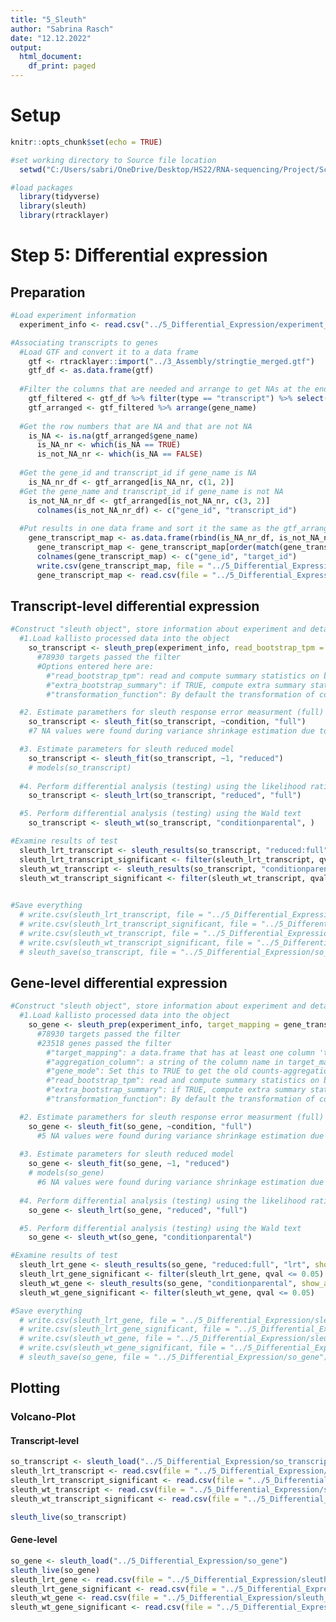 ---
title: "5_Sleuth"
author: "Sabrina Rasch"
date: "12.12.2022"
output:
  html_document:
    df_print: paged
---

# Setup

```{r message=FALSE, include=FALSE}
knitr::opts_chunk$set(echo = TRUE)

#set working directory to Source file location
  setwd("C:/Users/sabri/OneDrive/Desktop/HS22/RNA-sequencing/Project/Scripts/")

#load packages
  library(tidyverse)
  library(sleuth)
  library(rtracklayer)
```

# Step 5: Differential expression

## Preparation

```{r}
#Load experiment information
  experiment_info <- read.csv("../5_Differential_Expression/experiment_table.csv")

#Associating transcripts to genes
  #Load GTF and convert it to a data frame
    gtf <- rtracklayer::import("../3_Assembly/stringtie_merged.gtf")
    gtf_df <- as.data.frame(gtf)
  
  #Filter the columns that are needed and arrange to get NAs at the end
    gtf_filtered <- gtf_df %>% filter(type == "transcript") %>% select(gene_id, transcript_id, gene_name, ref_gene_id)
    gtf_arranged <- gtf_filtered %>% arrange(gene_name)
  
  #Get the row numbers that are NA and that are not NA
    is_NA <- is.na(gtf_arranged$gene_name)
      is_NA_nr <- which(is_NA == TRUE)
      is_not_NA_nr <- which(is_NA == FALSE)
  
  #Get the gene_id and transcript_id if gene_name is NA
    is_NA_nr_df <- gtf_arranged[is_NA_nr, c(1, 2)]
  #Get the gene_name and transcript_id if gene_name is not NA
    is_not_NA_nr_df <- gtf_arranged[is_not_NA_nr, c(3, 2)]
      colnames(is_not_NA_nr_df) <- c("gene_id", "transcript_id")
  
  #Put results in one data frame and sort it the same as the gtf_arranged
    gene_transcript_map <- as.data.frame(rbind(is_NA_nr_df, is_not_NA_nr_df))
      gene_transcript_map <- gene_transcript_map[order(match(gene_transcript_map[,2],gtf_filtered[,2])),]
      colnames(gene_transcript_map) <- c("gene_id", "target_id")
      write.csv(gene_transcript_map, file = "../5_Differential_Expression/gene_transcript_map.csv", row.names = FALSE)
      gene_transcript_map <- read.csv(file = "../5_Differential_Expression/gene_transcript_map.csv")
```

## Transcript-level differential expression

```{r}
#Construct "sleuth object", store information about experiment and details of model
  #1.Load kallisto processed data into the object
    so_transcript <- sleuth_prep(experiment_info, read_bootstrap_tpm = TRUE , extra_bootstrap_summary = TRUE, transformation_function = function(x) log2(x + 0.5))
      #78930 targets passed the filter
      #Options entered here are:
        #"read_bootstrap_tpm": read and compute summary statistics on bootstraps on the TPM. This is not necessary for typical analyses; it is only needed for some plots (e.g. plot_bootstrap) and if TPM values are used for sleuth_fit. Default is FALSE.
        #"extra_bootstrap_summary": if TRUE, compute extra summary statistics for estimated counts. This is not necessary for typical analyses; it is only needed for certain plots (e.g. plot_bootstrap). Default is FALSE.
        #"transformation_function": By default the transformation of counts is natural log, which would make the output fold changes somewhat more difficult to interpret. By specifying the transformation_function to be log2(x + 0.5) we are ensuring our output fold changes are log2.

  #2. Estimate paramethers for sleuth response error measurment (full) model
    so_transcript <- sleuth_fit(so_transcript, ~condition, "full")
    #7 NA values were found during variance shrinkage estimation due to mean observation values outside of the range used for the LOESS fit. The LOESS fit will be repeated using exact computation of the fitted surface to extrapolate the missing values. These are the target ids with NA values: ENST00000378610.1, ENST00000411386.1, ENST00000498450.1, ENST00000534689.3, ENST00000582591.1, ENST00000616852.1, MSTRG.11549.10  

  #3. Estimate parameters for sleuth reduced model
    so_transcript <- sleuth_fit(so_transcript, ~1, "reduced")
    # models(so_transcript)
  
  #4. Perform differential analysis (testing) using the likelihood ratio test
    so_transcript <- sleuth_lrt(so_transcript, "reduced", "full")

  #5. Perform differential analysis (testing) using the Wald text
    so_transcript <- sleuth_wt(so_transcript, "conditionparental", )

#Examine results of test
  sleuth_lrt_transcript <- sleuth_results(so_transcript, "reduced:full", "lrt", show_all = FALSE)
  sleuth_lrt_transcript_significant <- filter(sleuth_lrt_transcript, qval <= 0.05)
  sleuth_wt_transcript <- sleuth_results(so_transcript, "conditionparental", show_all = TRUE)
  sleuth_wt_transcript_significant <- filter(sleuth_wt_transcript, qval <= 0.05)

  
#Save everything
  # write.csv(sleuth_lrt_transcript, file = "../5_Differential_Expression/sleuth_lrt_transcript.csv", row.names = FALSE)
  # write.csv(sleuth_lrt_transcript_significant, file = "../5_Differential_Expression/sleuth_lrt_transcript_significant.csv", row.names = FALSE)
  # write.csv(sleuth_wt_transcript, file = "../5_Differential_Expression/sleuth_wt_transcript.csv", row.names = FALSE)
  # write.csv(sleuth_wt_transcript_significant, file = "../5_Differential_Expression/sleuth_wt_transcript_significant.csv", row.names = FALSE)
  # sleuth_save(so_transcript, file = "../5_Differential_Expression/so_transcript")
```

## Gene-level differential expression

```{r}
#Construct "sleuth object", store information about experiment and details of model
  #1.Load kallisto processed data into the object
    so_gene <- sleuth_prep(experiment_info, target_mapping = gene_transcript_map, aggregation_column = "gene_id", gene_mode = TRUE, read_bootstrap_tpm = TRUE , extra_bootstrap_summary = TRUE, transformation_function = function(x) log2(x + 0.5))
      #78930 targets passed the filter
      #23518 genes passed the filter
        #"target_mapping": a data.frame that has at least one column 'target_id' and others that denote the mapping for each target. if it is not NULL, target_mapping is joined with many outputs where it might be useful. For example, you might have columns 'target_id', 'ensembl_gene' and 'entrez_gene' to denote different transcript to gene mappings. Note that sleuth_prep will treat all columns as having the 'character' data type.
        #"aggregation_column": a string of the column name in target_mapping to aggregate targets (typically to summarize the data on the gene level). The aggregation is done using a p-value aggregation method when generating the results table. See sleuth_results for more information.
        #"gene_mode": Set this to TRUE to get the old counts-aggregation method for doing gene-level analysis. This requires aggregation_column to be set. If TRUE, this will override the p-value aggregation mode, but will allow for gene-centric modeling, plotting, and results.
        #"read_bootstrap_tpm": read and compute summary statistics on bootstraps on the TPM. This is not necessary for typical analyses; it is only needed for some plots (e.g. plot_bootstrap) and if TPM values are used for sleuth_fit. Default is FALSE.
        #"extra_bootstrap_summary": if TRUE, compute extra summary statistics for estimated counts. This is not necessary for typical analyses; it is only needed for certain plots (e.g. plot_bootstrap). Default is FALSE.
        #"transformation_function": By default the transformation of counts is natural log, which would make the output fold changes somewhat more difficult to interpret. By specifying the transformation_function to be log2(x + 0.5) we are ensuring our output fold changes are log2.

  #2. Estimate paramethers for sleuth response error measurment (full) model
    so_gene <- sleuth_fit(so_gene, ~condition, "full")
      #5 NA values were found during variance shrinkage estimation due to mean observation values outside of the range used for the LOESS fit. The LOESS fit will be repeated using exact computation of the fitted surface to extrapolate the missing values. These are the target ids with NA values: AC016907.3, LRP2, RNF152, RP13-580B18.4, ZDHHC22  
    
  #3. Estimate parameters for sleuth reduced model
    so_gene <- sleuth_fit(so_gene, ~1, "reduced")
    # models(so_gene)
      #6 NA values were found during variance shrinkage estimation due to mean observation values outside of the range used for the LOESS fit. The LOESS fit will be repeated using exact computation of the fitted surface to extrapolate the missing values. These are the target ids with NA values: AC016907.3, LRP2, RNF152, RP13-580B18.4, ZDHHC22, MT-CO1
    
  #4. Perform differential analysis (testing) using the likelihood ratio test
    so_gene <- sleuth_lrt(so_gene, "reduced", "full")

  #5. Perform differential analysis (testing) using the Wald text
    so_gene <- sleuth_wt(so_gene, "conditionparental")

#Examine results of test
  sleuth_lrt_gene <- sleuth_results(so_gene, "reduced:full", "lrt", show_all = FALSE)
  sleuth_lrt_gene_significant <- filter(sleuth_lrt_gene, qval <= 0.05)
  sleuth_wt_gene <- sleuth_results(so_gene, "conditionparental", show_all = TRUE)
  sleuth_wt_gene_significant <- filter(sleuth_wt_gene, qval <= 0.05)

#Save everything
  # write.csv(sleuth_lrt_gene, file = "../5_Differential_Expression/sleuth_lrt_gene.csv", row.names = FALSE)
  # write.csv(sleuth_lrt_gene_significant, file = "../5_Differential_Expression/sleuth_lrt_gene_significant.csv", row.names = FALSE)
  # write.csv(sleuth_wt_gene, file = "../5_Differential_Expression/sleuth_wt_gene.csv", row.names = FALSE)
  # write.csv(sleuth_wt_gene_significant, file = "../5_Differential_Expression/sleuth_wt_gene_significant.csv", row.names = FALSE)
  # sleuth_save(so_gene, file = "../5_Differential_Expression/so_gene")
```

## Plotting

### Volcano-Plot

#### Transcript-level

```{r}
so_transcript <- sleuth_load("../5_Differential_Expression/so_transcript")
sleuth_lrt_transcript <- read.csv(file = "../5_Differential_Expression/sleuth_lrt_transcript.csv")
sleuth_lrt_transcript_significant <- read.csv(file = "../5_Differential_Expression/sleuth_lrt_transcript_significant.csv")
sleuth_wt_transcript <- read.csv(file = "../5_Differential_Expression/sleuth_wt_transcript.csv")
sleuth_wt_transcript_significant <- read.csv(file = "../5_Differential_Expression/sleuth_wt_transcript_significant.csv")

sleuth_live(so_transcript)


```



#### Gene-level

```{r}
so_gene <- sleuth_load("../5_Differential_Expression/so_gene")
sleuth_live(so_gene)
sleuth_lrt_gene <- read.csv(file = "../5_Differential_Expression/sleuth_lrt_gene.csv")
sleuth_lrt_gene_significant <- read.csv(file = "../5_Differential_Expression/sleuth_lrt_gene_significant.csv")
sleuth_wt_gene <- read.csv(file = "../5_Differential_Expression/sleuth_wt_gene.csv")
sleuth_wt_gene_significant <- read.csv(file = "../5_Differential_Expression/sleuth_wt_gene_significant.csv")
```
